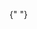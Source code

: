 
<ExportProcessChecklists
  groupName={props.groupName}
  checklists={props.checklists}
  isExporting={props.isExporting}
  setIsExporting={props.setIsExporting}
/>{" "}
